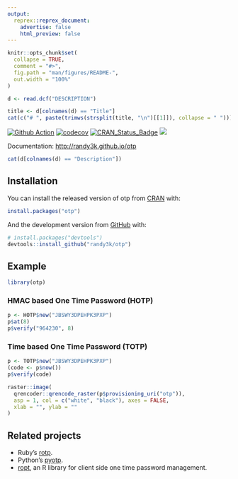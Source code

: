 ```yaml
---
output:
  reprex::reprex_document:
    advertise: false
    html_preview: false
---
```


<!-- README.md is generated from README.Rmd. Please edit that file -->

```r
knitr::opts_chunk$set(
  collapse = TRUE,
  comment = "#>",
  fig.path = "man/figures/README-",
  out.width = "100%"
)
```

```r
d <- read.dcf("DESCRIPTION")
```

```r
title <- d[colnames(d) == "Title"]
cat(c("# ", paste(trimws(strsplit(title, "\n")[[1]]), collapse = " ")))
```

[![Github
Action](https://github.com/randy3k/otp/workflows/build/badge.svg?branch=master)](https://github.com/randy3k/otp)
[![codecov](https://codecov.io/gh/randy3k/otp/branch/master/graph/badge.svg)](https://codecov.io/gh/randy3k/otp)
[![CRAN\_Status\_Badge](http://www.r-pkg.org/badges/version/otp)](https://cran.r-project.org/package=otp)
[![](http://cranlogs.r-pkg.org/badges/grand-total/otp)](https://cran.r-project.org/package=otp)

Documentation: [http://randy3k.github.io/otp](https://randy3k.github.io/otp)


```r
cat(d[colnames(d) == "Description"])
```

## Installation

You can install the released version of otp from [CRAN](https://CRAN.R-project.org) with:

``` r
install.packages("otp")
```

And the development version from [GitHub](https://github.com/) with:

``` r
# install.packages("devtools")
devtools::install_github("randy3k/otp")
```
## Example

```r
library(otp)
```

### HMAC based One Time Password (HOTP)

```r
p <- HOTP$new("JBSWY3DPEHPK3PXP")
p$at(8)
p$verify("964230", 8)
```

### Time based One Time Password (TOTP)

```r
p <- TOTP$new("JBSWY3DPEHPK3PXP")
(code <- p$now())
p$verify(code)
```

```r
raster::image(
  qrencoder::qrencode_raster(p$provisioning_uri("otp")),
  asp = 1, col = c("white", "black"), axes = FALSE,
  xlab = "", ylab = ""
)
```

## Related projects

- Ruby's [rotp](https://github.com/mdp/rotp).
- Python's [pyotp](https://github.com/pyauth/pyotp).
- [ropt](https://github.com/wrathematics/rotp), an R library for client side one time password management.
